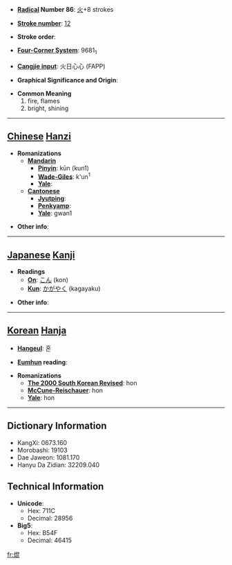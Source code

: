 * '''[[Wiktionary:Chinese radical index| Radical]] Number 86''': [[Wiktionary:Chinese radical index 火|火]]+8 strokes

* '''[[Wiktionary:Chinese total strokes index|Stroke number]]''': [[Wiktionary:Chinese total strokes index 12|12]]

* '''Stroke order''': 

* '''[[Wiktionary:Chinese four corner index|Four-Corner System]]''': 9681<sub>1</sub>

* '''[[Wiktionary:Chinese Cangjie index|Cangjie input]]''': 火日心心 (FAPP)

* '''Graphical Significance and Origin''': 

* '''Common Meaning'''
*#fire, flames
*# bright, shining


----

== [[Chinese]] [[Hanzi]] ==

* '''Romanizations'''
** '''[[Mandarin]]'''
*** '''[[Pinyin]]''': kūn (kun1)
*** '''[[Wade-Giles]]''': k'un<sup>1</sup>
*** '''[[Yale]]''': 
** '''[[Cantonese]]'''
*** '''[[Jyutping]]''':
*** '''[[Penkyamp]]''': 
*** '''[[Yale]]''': gwan1

* '''Other info''': 

----

== [[Japanese]] [[Kanji]] ==

* '''Readings'''
** '''[[On]]''': [[こん]] (kon)
** '''[[Kun]]''': [[かがやく]] (kagayaku)

* '''Other info''':  

----

== [[Korean]] [[Hanja]] ==

* '''[[Hangeul]]''': 혼

* '''[[Eumhun]] reading''': 

* '''Romanizations'''
** '''[[The 2000 South Korean Revised Romanization|The 2000 South Korean Revised]]''': hon
** '''[[McCune-Reischauer]]''': hon
** '''[[Yale]]''': hon

----

== Dictionary Information ==

* KangXi: 0673.160
* Morobashi: 19103
* Dae Jaweon: 1081.170
* Hanyu Da Zidian: 32209.040

== Technical Information ==

* '''Unicode''':
** Hex: 711C
** Decimal: 28956
* '''Big5''':
** Hex: B54F
** Decimal: 46415

[[fr:焜]]